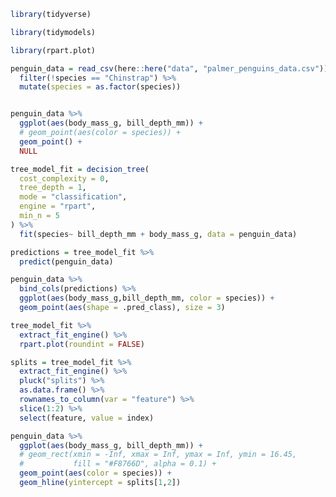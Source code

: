 


```r

library(tidyverse)

library(tidymodels)

library(rpart.plot)

```

```r

penguin_data = read_csv(here::here("data", "palmer_penguins_data.csv")) %>% 
  filter(!species == "Chinstrap") %>% 
  mutate(species = as.factor(species))



```

```r

penguin_data %>% 
  ggplot(aes(body_mass_g, bill_depth_mm)) + 
  # geom_point(aes(color = species)) + 
  geom_point() + 
  NULL

```


```r

tree_model_fit = decision_tree(
  cost_complexity = 0,
  tree_depth = 1,
  mode = "classification",
  engine = "rpart",
  min_n = 5
) %>%
  fit(species~ bill_depth_mm + body_mass_g, data = penguin_data)

```

```r

predictions = tree_model_fit %>% 
  predict(penguin_data)

penguin_data %>% 
  bind_cols(predictions) %>% 
  ggplot(aes(body_mass_g,bill_depth_mm, color = species)) + 
  geom_point(aes(shape = .pred_class), size = 3)

```

```r

tree_model_fit %>% 
  extract_fit_engine() %>% 
  rpart.plot(roundint = FALSE)

```

```r

splits = tree_model_fit %>% 
  extract_fit_engine() %>% 
  pluck("splits") %>%
  as.data.frame() %>% 
  rownames_to_column(var = "feature") %>%
  slice(1:2) %>% 
  select(feature, value = index)

penguin_data %>% 
  ggplot(aes(body_mass_g, bill_depth_mm)) + 
  # geom_rect(xmin = -Inf, xmax = Inf, ymax = Inf, ymin = 16.45,
  #           fill = "#F8766D", alpha = 0.1) + 
  geom_point(aes(color = species)) +
  geom_hline(yintercept = splits[1,2])


```

